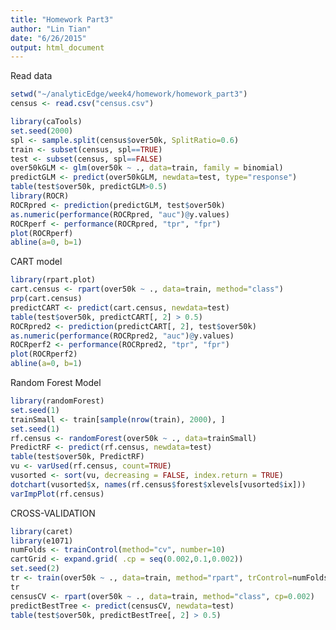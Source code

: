 ```yaml
---
title: "Homework Part3"
author: "Lin Tian"
date: "6/26/2015"
output: html_document
---
```


Read data

```r
setwd("~/analyticEdge/week4/homework/homework_part3")
census <- read.csv("census.csv")

library(caTools)
set.seed(2000)
spl <- sample.split(census$over50k, SplitRatio=0.6)
train <- subset(census, spl==TRUE)
test <- subset(census, spl==FALSE)
over50kGLM <- glm(over50k ~ ., data=train, family = binomial)
predictGLM <- predict(over50kGLM, newdata=test, type="response")
table(test$over50k, predictGLM>0.5)
library(ROCR)
ROCRpred <- prediction(predictGLM, test$over50k)
as.numeric(performance(ROCRpred, "auc")@y.values)
ROCRperf <- performance(ROCRpred, "tpr", "fpr")
plot(ROCRperf)
abline(a=0, b=1)
```

CART model

```r
library(rpart.plot)
cart.census <- rpart(over50k ~ ., data=train, method="class")
prp(cart.census)
predictCART <- predict(cart.census, newdata=test)
table(test$over50k, predictCART[, 2] > 0.5)
ROCRpred2 <- prediction(predictCART[, 2], test$over50k)
as.numeric(performance(ROCRpred2, "auc")@y.values)
ROCRperf2 <- performance(ROCRpred2, "tpr", "fpr")
plot(ROCRperf2)
abline(a=0, b=1)
```

Random Forest Model

```r
library(randomForest)
set.seed(1)
trainSmall <- train[sample(nrow(train), 2000), ]
set.seed(1)
rf.census <- randomForest(over50k ~ ., data=trainSmall)
PredictRF <- predict(rf.census, newdata=test)
table(test$over50k, PredictRF)
vu <- varUsed(rf.census, count=TRUE)
vusorted <- sort(vu, decreasing = FALSE, index.return = TRUE)
dotchart(vusorted$x, names(rf.census$forest$xlevels[vusorted$ix]))
varImpPlot(rf.census)
```

CROSS-VALIDATION

```r
library(caret)
library(e1071)
numFolds <- trainControl(method="cv", number=10)
cartGrid <- expand.grid( .cp = seq(0.002,0.1,0.002))
set.seed(2)
tr <- train(over50k ~ ., data=train, method="rpart", trControl=numFolds, tuneGrid=cartGrid)
tr
censusCV <- rpart(over50k ~ ., data=train, method="class", cp=0.002)
predictBestTree <- predict(censusCV, newdata=test)
table(test$over50k, predictBestTree[, 2] > 0.5)
```


